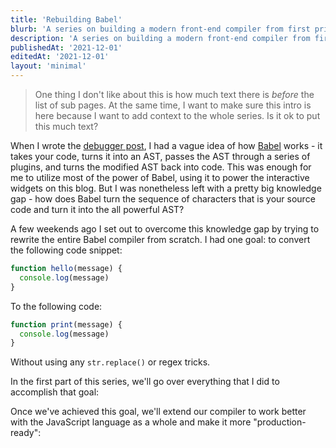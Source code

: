 ```yaml
---
title: 'Rebuilding Babel'
blurb: 'A series on building a modern front-end compiler from first principles.'
description: 'A series on building a modern front-end compiler from first principles.'
publishedAt: '2021-12-01'
editedAt: '2021-12-01'
layout: 'minimal'
---
```



> One thing I don't like about this is how much text there is _before_ the list of sub pages. At the same time, I want to make sure this intro is here because I want to add context to the whole series. Is it ok to put this much text?

When I wrote the [debugger post](../debugger), I had a vague idea of how [Babel]() works - it takes your code, turns it into an AST, passes the AST through a series of plugins, and turns the modified AST back into code. This was enough for me to utilize most of the power of Babel, using it to power the interactive widgets on this blog. But I was nonetheless left with a pretty big knowledge gap - how does Babel turn the sequence of characters that is your source code and turn it into the all powerful AST?

A few weekends ago I set out to overcome this knowledge gap by trying to rewrite the entire Babel compiler from scratch. I had one goal: to convert the following code snippet:

```js
function hello(message) {
  console.log(message)
}
```

To the following code:

```js
function print(message) {
  console.log(message)
}
```

Without using any `str.replace()` or regex tricks.

In the first part of this series, we'll go over everything that I did to accomplish that goal:

<Figure>
  <PageList />
</Figure>

Once we've achieved this goal, we'll extend our compiler to work better with the JavaScript language as a whole and make it more "production-ready":

